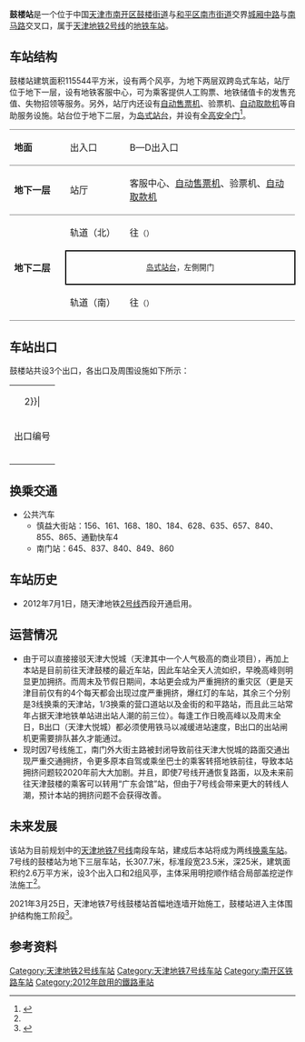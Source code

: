 {{noteTA 
|G1 =Transport}}
{{about||其他同名车站|鼓楼站}}
{{Infobox station
|name = 鼓楼
|eng_name = Gulou
|linecolour = {{天津地铁颜色|2}}
|linecolour2 = {{天津地铁颜色|7}}
|image = Platform, Gulou Station, Tianjin Metro 20210903.jpg
|caption = 车站站台
|other_name = 
|country = {{PRC}}
|borough = [[天津市|天津市]][[南开区|南开区]][[鼓楼街道_(天津市)|鼓楼街道]]与[[和平区_(天津市)|和平区]][[南市街道_(天津市)|南市街道]]交界
|address = [[城厢中路|城厢中路]]与[[南马路|南马路]]交叉口
|coordinates = {{coord|39|8|9.70|N|117|10|29.50|E|display=inline,title|Region:CH_type}}
|elevation = 
|operator = [[天津轨道交通集团|天津轨道交通集团]]
|lines = {{天津地铁线路名|2|SL}}<br />{{天津地铁线路名|7|SL}}（建设中）
|distance = 
|platform = 各1座[[岛式站台|岛式站台]]
|tracks = 各2条
|bus_routes = 
|bus_stands = 
|connections = 公交站
|structure = 地下车站
|hall = 地下站厅
|depth = 
|levels = 
|interchange = 
|exits = 3个
|lift = 
|escalator = 5条
|architect = 
|architectural_style = 
|colour = {{天津地铁线路名|2|S}}：白色
|type = 
|status = {{天津地铁线路名|2|S}}：运营中<br />{{天津地铁线路名|7|S}}：建设中
|code = 
|zone = 
|classification = 
|website = 
|built = 
|opened = {{天津地铁线路名|2|S}}：2012年7月1日
|closed = 
|pass_year = 
|passengers = 
|pass_system = 
|pass_rank = 
|mpassengers = 
|trains = 
|station_hours = 
|hours = 
|first = 往{{天津地铁起讫站|2|R}}：06:00<br />往{{天津地铁起讫站|2|L}}：06:11
|last = 往{{天津地铁起讫站|2|R}}：23:11<br />往{{天津地铁起讫站|2|L}}：23:26
|adjacent = {{adjacent stations|system=天津地铁
|line1=2|left1=西南角|right1=东南角
|line2=7|left2=福安大街|right2=广东会馆|type2=建设中}}
|other_services = 
|route_map = 
}}
'''鼓楼站'''是一个位于中国[[天津市|天津市]][[南开区|南开区]][[鼓楼街道_(天津市)|鼓楼街道]]与[[和平区_(天津市)|和平区]][[南市街道_(天津市)|南市街道]]交界[[城厢中路|城厢中路]]与[[南马路|南马路]]交叉口，属于[[天津地铁|天津地铁]][[天津地铁2号线|2号线]]的[[地铁车站|地铁车站]]。

== 车站结构 ==
鼓楼站建筑面积115544平方米，设有两个风亭，为地下两层双跨岛式车站，站厅位于地下一层，设有地铁客服中心，可为乘客提供人工购票、地铁储值卡的发售充值、失物招领等服务。另外，站厅内还设有[[自动售票机|自动售票机]]、验票机、[[自动取款机|自动取款机]]等自助服务设施。站台位于地下二层，为[[岛式站台|岛式站台]]，并设有[[屏蔽门|全高安全门]]<ref>{{cite news| title = 地铁2号线鼓楼站:地理位置优越 出入口直通商场 | publisher = 北方网 | date = 2012-04-23  | url=http://news.enorth.com.cn/system/2012/04/23/009091184.shtml | accessdate = 2018-05-19 | language = zh }}</ref>。

{|cellspacing=0 cellpadding=3
|-
|style="border-top:solid 1px gray;border-bottom:solid 1px gray;" valign=top width=100|'''地面'''
|style="border-top:solid 1px gray;border-bottom:solid 1px gray;" valign=top width=100|出入口
|style="border-top:solid 1px gray;border-bottom:solid 1px gray;" valign=top width=350|B—D出入口
|-
|style="border-bottom:solid 1px gray;" valign=top|'''地下一层'''
|style="border-bottom:solid 1px gray;" valign=top|站厅
|style="border-bottom:solid 1px gray;" valign=top|客服中心、[[自动售票机|自动售票机]]、验票机、[[自动取款机|自动取款机]]
|-
|style="border-bottom:solid 1px gray;" rowspan=3 valign=top|'''地下二层'''
|轨道（北）
|{{arrow|L}}{{天津地铁线路名|2|c}}往{{站|曹庄}}<small>（{{站|西南角}}）</small>
|-
|style="border-right:solid 2px black;border-left:solid 2px black;border-top:solid 2px black;border-bottom:solid 2px black;" colspan=2|<center><small>[[岛式站台|岛式站台]]，左側開门</small></center>
|-
|style="border-bottom:solid 1px gray;"|轨道（南）
|style="border-bottom:solid 1px gray;"|{{arrow|R}} {{天津地铁线路名|2|c}}往{{站|滨海国际机场}}<small>（{{站|东南角}}）</small>
|}

== 车站出口 ==
鼓楼站共设3个出口，各出口及周围设施如下所示：
{| class="wikitable" style="width:65%"
|colspan=4 align="center" bgcolor={{天津地铁颜色|2}}|
|-
! 出口编号
! 地点
! 可到达目的地
! 照片
|-
| align="center" style="border-bottom:none" | {{港鐵出口|B}}  ||南门外大街西侧、南马路南侧||天津大悦城、大悦公寓 || 
|-
| align="center" style="border-bottom:none" | {{港鐵出口|C}}  ||南门外大街东侧、南马路南侧||加宜家居博览中心、水牛城、新世界花园、南市食品街 || [[File:Exit_C,_Gulou_Station,_Tianjin_Metro_20210903.jpg|150px]]
|-
| align="center" style="border-bottom:none" | {{港鐵出口|D}}  ||城厢中路东侧、南马路北侧||[[天津市第一中级人民法院|天津市第一中级人民法院]]、天津市公安局消防局、阳光晶典 || 
|}

== 换乘交通 ==
*公共汽车
**慎益大街站：156、161、168、180、184、628、635、657、840、855、865、通勤快车4
**南门站：645、837、840、849、860

== 车站历史 ==
* 2012年7月1日，随天津地铁[[天津地铁2号线|2号线]]西段开通启用。

== 运营情况 ==
*由于可以直接接驳天津大悦城（天津其中一个人气极高的商业项目），再加上本站是目前前往天津鼓楼的最近车站，因此车站全天人流如织，早晚高峰则明显更加拥挤。而周末及节假日期间，本站更会成为严重拥挤的重灾区（更是天津目前仅有的4个每天都会出现过度严重拥挤，爆红灯的车站，其余三个分别是3线换乘的天津站，1/3换乘的营口道站以及金街的和平路站，而且此三站常年占据天津地铁单站进出站人潮的前三位）。每逢工作日晚高峰以及周末全日，B出口（天津大悦城）都必须使用铁马以减缓进站速度，B出口的出站闸机更需要排队甚久才能通过。
*现时因7号线施工，南门外大街主路被封闭导致前往天津大悦城的路面交通出现严重交通拥挤，令更多原本自驾或乘坐巴士的乘客转搭地铁前往，导致本站拥挤问题较2020年前大大加剧。并且，即使7号线开通恢复路面，以及未来前往天津鼓楼的乘客可以转用“广东会馆”站，但由于7号线会带来更大的转线人潮，预计本站的拥挤问题不会获得改善。
== 未来发展 ==
{{TJ Future infrastructure}}
该站为目前规划中的[[天津地铁|天津地铁]][[天津地铁7号线|7号线]]南段车站，建成后本站将成为两线[[换乘车站|换乘车站]]。7号线的鼓楼站为地下三层车站，长307.7米，标准段宽23.5米，深25米，建筑面积约2.6万平方米，设3个出入口和2组风亭，主体采用明挖顺作结合局部盖挖逆作法施工<ref name=7号线地连墙/>。

2021年3月25日，天津地铁7号线鼓楼站首幅地连墙开始施工，鼓楼站进入主体围护结构施工阶段<ref name=7号线地连墙>{{cite web |title=天津地铁7号线项目鼓楼站正式进入主体围护结构施工阶段 |url=https://new.qq.com/rain/a/20210325A082RW00}}</ref>。

== 参考资料 ==
<div class="references-small">
<references />
</div>

{{Commonscat|Gulou Station (Tianjin)}}

{{天津地铁2号线}}
{{天津地铁7号线}}
{{天津轨道交通车站列表}}

[[Category:天津地铁2号线车站|Category:天津地铁2号线车站]]
[[Category:天津地铁7号线车站|Category:天津地铁7号线车站]]
[[Category:南开区铁路车站|Category:南开区铁路车站]]
[[Category:2012年啟用的鐵路車站|Category:2012年啟用的鐵路車站]]